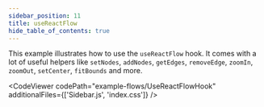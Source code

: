 ```yaml
---
sidebar_position: 11
title: useReactFlow
hide_table_of_contents: true
---
```



This example illustrates how to use the `useReactFlow` hook. It comes with a lot of useful helpers like `setNodes`, `addNodes`, `getEdges`, `removeEdge`, `zoomIn`, `zoomOut`, `setCenter`, `fitBounds` and more.

<CodeViewer
  codePath="example-flows/UseReactFlowHook"
  additionalFiles={['Sidebar.js', 'index.css']}
/>
